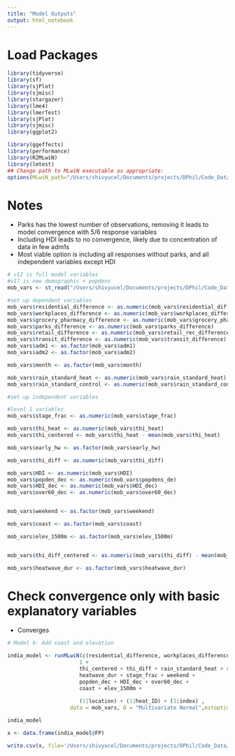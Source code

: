```yaml
---
title: "Model Outputs"
output: html_notebook
---
```

# Load Packages
```r
library(tidyverse)
library(sf)
library(sjPlot)
library(sjmisc)
library(stargazer)
library(lme4)
library(lmerTest)
library(sjPlot)
library(sjmisc)
library(ggplot2)

library(ggeffects)
library(performance)
library(R2MLwiN)
library(lmtest)
## Change path to MLwiN executable as appropriate:
options(MLwiN_path="/Users/shivyucel/Documents/projects/DPhil/Code_Data/mlwin/mlnscript")
```

# Notes
* Parks has the lowest number of observations, removing it leads to model convergence with 5/6 response variables
* Including HDI leads to no convergence, likely due to concentration of data in few adm1s
* Most viable option is including all responses without parks, and all independent variables except HDI


```r
# v12 is full model variables
#v17 is new demographic + popdens
mob_vars <- st_read("/Users/shivyucel/Documents/projects/DPhil/Code_Data/data/paper2/india/THI_mobility_heat_w_vars_90_4SD_precip.csv")

#set up dependent variables
mob_vars$residential_difference <- as.numeric(mob_vars$residential_difference)
mob_vars$workplaces_difference <- as.numeric(mob_vars$workplaces_difference)
mob_vars$grocery_pharmacy_difference <- as.numeric(mob_vars$grocery_pharm_difference)
mob_vars$parks_difference <- as.numeric(mob_vars$parks_difference)
mob_vars$retail_difference <- as.numeric(mob_vars$retail_rec_difference)
mob_vars$transit_difference <- as.numeric(mob_vars$transit_difference)
mob_vars$adm1 <- as.factor(mob_vars$adm1)
mob_vars$adm2 <- as.factor(mob_vars$adm2)

mob_vars$month <- as.factor(mob_vars$month)

mob_vars$rain_standard_heat <- as.numeric(mob_vars$rain_standard_heat)
mob_vars$rain_standard_control <- as.numeric(mob_vars$rain_standard_control)

#set up independent variables

#level 1 variables
mob_vars$stage_frac <- as.numeric(mob_vars$stage_frac)

mob_vars$thi_heat <- as.numeric(mob_vars$thi_heat)
mob_vars$thi_centered <- mob_vars$thi_heat - mean(mob_vars$thi_heat)

mob_vars$early_hw <- as.factor(mob_vars$early_hw)

mob_vars$thi_diff <- as.numeric(mob_vars$thi_diff)

mob_vars$HDI <- as.numeric(mob_vars$HDI)
mob_vars$popden_dec <- as.numeric(mob_vars$popdens_de)
mob_vars$HDI_dec <- as.numeric(mob_vars$HDI_dec)
mob_vars$over60_dec <- as.numeric(mob_vars$over60_dec)


mob_vars$weekend <- as.factor(mob_vars$weekend)

mob_vars$coast <- as.factor(mob_vars$coast)

mob_vars$elev_1500m <- as.factor(mob_vars$elev_1500m)


mob_vars$thi_diff_centered <- as.numeric(mob_vars$thi_diff) - mean(mob_vars$thi_heat)

mob_vars$heatwave_dur <- as.factor(mob_vars$heatwave_dur)


```

# Check convergence only with basic explanatory variables
* Converges


```r
# Model 4: Add coast and elevation

india_model <- runMLwiN(c(residential_difference, workplaces_difference, transit_difference, grocery_pharmacy_difference, retail_difference, parks_difference) ~  
                       1 +
                       thi_centered + thi_diff + rain_standard_heat + rain_standard_control +
                       heatwave_dur + stage_frac + weekend +
                       popden_dec + HDI_dec + over60_dec +
                       coast + elev_1500m + 
                       
                       (1|location) + (1|heat_ID) + (1|index) ,
                    data = mob_vars, D = "Multivariate Normal",estoptions = list(sort.force=TRUE, resi.store=TRUE, maxiter = 30)  )

```

```r
india_model
```







```r
x <- data.frame(india_model@FP)

write.csv(x, file='/Users/shivyucel/Documents/projects/DPhil/Code_Data/data/regression/thi_india_params_4SD_precip_sort_v1.csv')
```



